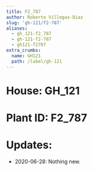 ```yaml
---
title: F2_787
author: Roberto Villegas-Diaz
slug: 'gh-121/f2-787'
aliases:
  - gh_121-f2_787
  - gh-121-f2-787
  - gh121-f2787
extra_crumbs:
  name: GH121
  path: /label/gh-121
---
```


# **House**: GH_121
# **Plant ID**: F2_787
# **Updates**: 
 - 2020-06-28: Nothing new.
